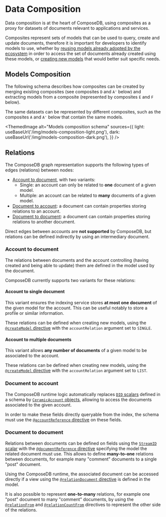 
# Data Composition

Data composition is at the heart of ComposeDB, using composites as a proxy for datasets of documents relevant to applications and services.

Composites represent sets of models that can be used to query, create and update documents, therefore it is important for developers to identify models to use, whether by [reusing models already adopted by the ecosystem](../create-your-composite.mdx) in order to access the set of documents already created using these models, or [creating new models](./creating-composites/overview.mdx) that would better suit specific needs.

## Models Composition

The following schema describes how composites can be created by merging existing composites (see composites `D` and `A'` below) and extracting models from a composite (represented by composites `E` and `F` below).

The same datasets can be represented by different composites, such as the composites `A` and `A'` below that contain the same models.

<ThemedImage
  alt="Models composition schema"
  sources={{
    light: useBaseUrl('/img/models-composition-light.png'),
    dark: useBaseUrl('/img/models-composition-dark.png'),
  }}
/>

## Relations

The ComposeDB graph representation supports the following types of edges (relations) between nodes:

- [Account to document](#account-to-document), with two variants:
  - Single: an account can only be related to **one** document of a given model.
  - Multiple: an account can be related to **many** documents of a given model.
- [Document to account](#document-to-account): a document can contain properties storing relations to an account.
- [Document to document](#document-to-account): a document can contain properties storing relations to another document.

Direct edges between accounts are **not supported** by ComposeDB, but relations can be defined indirectly by using an intermediary document.

### Account to document

The relations between documents and the account controlling (having created and being able to update) them are defined in the model used by the document.

ComposeDB currently supports two variants for these relations:

#### Account to single document

This variant ensures the indexing service stores **at most one document** of the given model for the account. This can be useful notably to store a profile or similar information.

These relations can be defined when creating new models, using the [`@createModel` directive](./creating-composites/directives.md#createmodel) with the `accountRelation` argument set to `SINGLE`.

#### Account to multiple documents

This variant allows **any number of documents** of a given model to be associated to the account.

These relations can be defined when creating new models, using the [`@createModel` directive](./creating-composites/directives.md#createmodel) with the `accountRelation` argument set to `LIST`.

### Document to account

The ComposeDB runtime logic automatically replaces [`DID` scalars](./creating-composites/scalars.md#did) defined in a schema by [`CeramicAccount` objects](./interacting/queries.md#ceramicaccount-object), allowing to access the documents associated to the given account.

In order to make these fields directly queryable from the index, the schema must use the [`@accountReference` directive](./creating-composites/directives.md#accountreference) on these fields.

### Document to document

Relations between documents can be defined on fields using the [`StreamID` scalar](./creating-composites/scalars.md#streamid) with the [`@documentReference` directive](./creating-composites/directives.md#documentreference) specifying the model the related document must use. This allows to define **many-to-one** relations between documents, for example many "comment" documents to a single "post" document.

Using the ComposeDB runtime, the associated document can be accessed directly if a view using the [`@relationDocument` directive](./creating-composites/directives.md#relationdocument) is defined in the model.

It is also possible to represent **one-to-many** relations, for example one "post" document to many "comment" documents, by using the [`@relationFrom`](./creating-composites/directives.md#relationfrom) and [`@relationCountFrom`](./creating-composites/directives.md#relationcountfrom) directives to represent the other side of the relations.
